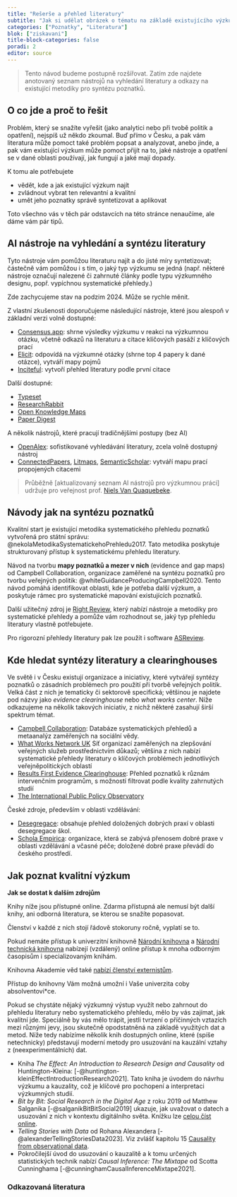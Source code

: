 ```yaml
---
title: "Rešerše a přehled literatury"
subtitle: "Jak si udělat obrázek o tématu na základě existujícího výzkumu"
categories: ["Poznatky", "Literatura"]
blok: ["ziskavani"]
title-block-categories: false
poradi: 2
editor: source
---
```


> Tento návod budeme postupně rozšířovat. Zatím zde najdete anotovaný seznam nástrojů na vyhledání literatury a odkazy na existující metodiky pro syntézu poznatků.

## O co jde a proč to řešit

Problém, který se snažíte vyřešit (jako analytici nebo při tvobě politik a opatření), nejspíš už někdo zkoumal. Buď přímo v Česku, a pak vám literatura může pomoct také problém popsat a analyzovat, anebo jinde, a pak vám existující výzkum může pomoct přijít na to, jaké nástroje a opatření se v dané oblasti používají, jak fungují a jaké mají dopady.

K tomu ale potřebujete

- vědět, kde a jak existující výzkum najít
- zvládnout vybrat ten relevantní a kvalitní
- umět jeho poznatky správě syntetizovat a aplikovat

Toto všechno vás v těch pár odstavcích na této stránce nenaučíme, ale dáme vám pár tipů.

## AI nástroje na vyhledání a syntézu literatury

Tyto nástroje vám pomůžou literaturu najít a do jisté míry syntetizovat; částečně vám pomůžou i s tím, o jaký typ výzkumu se jedná (např. některé nástroje označují nalezené či zahrnuté články podle typu výzkumného designu, popř. vypíchnou systematické přehledy.)

:::callout-warning

Zde zachycujeme stav na podzim 2024. Může se rychle měnit.

:::


Z vlastní zkušenosti doporučujeme následující nástroje, které jsou alespoň v základní verzi volně dostupné:

- [Consensus.app](https://consensus.app/): shrne výsledky výzkumu v reakci na výzkumnou otázku, včetně odkazů na literaturu a citace klíčových pasáží z klíčových prací 
- [Elicit](https://elicit.com/): odpovídá na výzkumné otázky (shrne top 4 papery k dané otázce), vytváří mapy pojmů
- [Inciteful](https://inciteful.xyz/): vytvoří přehled literatury podle první citace

Další dostupné:

- [Typeset](https://typeset.io/)
- [ResearchRabbit](https://www.researchrabbit.ai/)
- [Open Knowledge Maps](https://openknowledgemaps.org/ )
- [Paper Digest](https://www.paperdigest.org/review/)

A několik nástrojů, které pracují tradičnějšími postupy (bez AI)

- [OpenAlex](https://openalex.org/): sofistikované vyhledávání literatury, zcela volně dostupný nástroj
- [ConnectedPapers](https://www.connectedpapers.com/), [Litmaps](https://www.litmaps.com/), [SemanticScholar](https://www.semanticscholar.org/paper/The-Data-Product-Canvas-A-Visual-Collaborative-Tool-Fruhwirth-Breitfuss/fbb0728e76717552de86fd3781eda4667bff6b2a): vytváří mapu prací propojených citacemi

> Průběžně [aktualizovaný seznam AI nástrojů pro výzkumnou práci] udržuje pro veřejnost prof. [Niels Van Quaquebeke](https://www.linkedin.com/in/quaquebeke/).

## Návody jak na syntézu poznatků

Kvalitní start je existující metodika systematického přehledu poznatků vytvořená pro státní správu: 
@nekolaMetodikaSystematickehoPrehledu2017. Tato metodika poskytuje strukturovaný přístup k systematickému přehledu literatury.

Návod na tvorbu **mapy poznatků a mezer v nich** (evidence and gap maps) od Campbell Collaboration, organizace zaměřené na syntézu poznatků pro tvorbu veřejných politik: @whiteGuidanceProducingCampbell2020. Tento návod pomáhá identifikovat oblasti, kde je potřeba další výzkum, a poskytuje rámec pro systematické mapování existujících poznatků.

Další užitečný zdroj je [Right Review](https://rightreview.knowledgetranslation.net/), který nabízí nástroje a metodiky pro systematické přehledy a pomůže vám rozhodnout se, jaký typ přehledu literatury vlastně potřebujete.

Pro rigorozní přehledy literatury pak lze použít i software [ASReview](https://asreview.nl/).

## Kde hledat syntézy literatury a clearinghouses

Ve světě i v Česku existují organizace a iniciativy, které vytvářejí syntézy poznatků o zásadních problémech pro použití při tvorbě veřejných politik. Velká část z nich je tematicky či sektorově specifická; většinou je najdete pod názvy jako *evidence clearinghouse* nebo *what works center*. Níže odkazujeme na několik takových iniciativ, z nichž některé zasahují širší spektrum témat.

- [Campbell Collaboration](https://www.campbellcollaboration.org/evidence/): Databáze systematických přehledů a metaanalýz zaměřených na sociální vědy.
- [What Works Network UK](https://www.gov.uk/guidance/what-works-network) Síť organizací zaměřených na zlepšování veřejných služeb prostřednictvím důkazů; většina z nich nabízí systematické přehledy literatury o klíčových problémech jednotlivých veřejněpolitických oblastí
- [Results First Evidence Clearinghouse](https://evidence2impact.psu.edu/results-first-resources/clearing-house-database/): Přehled poznatků k různám intervenčním programům, s možností filtrovat podle kvality zahrnutých studií
- [The International Public Policy Observatory](https://theippo.co.uk/)

České zdroje, především v oblasti vzdělávání:

- [Desegregace](https://www.desegregace.cz/): obsahuje přehled doložených dobrých praxí v oblasti desegregace škol.
- [Schola Empirica](https://www.scholaempirica.org/): organizace, která se zabývá přenosem dobré praxe v oblasti vzdělávání a včasné péče; doložené dobré praxe převádí do českého prostředí.

## Jak poznat kvalitní výzkum

::: aside
**Jak se dostat k dalším zdrojům**

Knihy níže jsou přístupné online. Zdarma přístupná ale nemusí být další knihy, ani odborná literatura, se kterou se snažíte popasovat.

Členství v každé z nich stojí řádově stokoruny ročně, vyplatí se to.

Pokud nemáte přístup k univerzitní knihovně [Národní knihovna](https://nkp.cz) a [Národní technická knihovna](https://techlib.cz) nabízejí (vzdálený) online přístup k mnoha odborným časopisům i specializovaným knihám.

Knihovna Akademie věd také [nabízí členství externistům](https://www.lib.cas.cz/sluzby/vypujcni-sluzby/registrace/).

Přístup do knihovny Vám možná umožní i Vaše univerzita coby absolventovi\*ce.
:::

Pokud se chystáte nějaký výzkumný výstup využít nebo zahrnout do přehledu literatury nebo systematického přehledu, mělo by vás zajímat, jak kvalitní jde. Speciálně by vás mělo trápit, jestli tvrzení o příčinných vztazích mezi různými jevy, jsou skutečně opodstatněná na základě využitých dat a metod. Níže tedy nabízíme několik knih dostupných online, které (spíše netechnicky) představují moderní metody pro usuzování na kauzální vztahy z (neexperimentálních) dat.

- Kniha *The Effect: An Introduction to Research Design and Causality* od Huntington-Kleina: [-@huntington-kleinEffectIntroductionResearch2021]. Tato kniha je úvodem do návrhu výzkumu a kauzality, což je klíčové pro pochopení a interpretaci výzkumných studií.
- *Bit by Bit: Social Research in the Digital Age* z roku 2019 od Matthew Salganika  [-@salganikBitBitSocial2019] ukazuje, jak uvažovat o datech a usuzování z nich v kontextu digitálního světa. Knížku lze [celou číst online](https://www.bitbybitbook.com/en/1st-ed/preface/).
- *Telling Stories with Data* od Rohana Alexandera [-@alexanderTellingStoriesData2023]. Viz zvlášť kapitolu 15 [Causality from observational data](https://tellingstorieswithdata.com/14-causality_from_obs.html).
- Pokročilejší úvod do usuzování o kauzalitě a k tomu určených statistických technik nabízí *Causal Inference: The Mixtape* od Scotta Cunninghama [-@cunninghamCausalInferenceMixtape2021].

### Odkazovaná literatura

:::{#refs}
:::